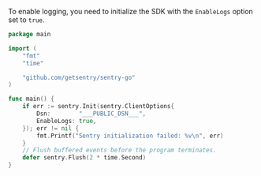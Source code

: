 To enable logging, you need to initialize the SDK with the `EnableLogs` option set to `true`.

```go
package main

import (
	"fmt"
	"time"

	"github.com/getsentry/sentry-go"
)

func main() {
	if err := sentry.Init(sentry.ClientOptions{
		Dsn:        "___PUBLIC_DSN___",
		EnableLogs: true,
	}); err != nil {
		fmt.Printf("Sentry initialization failed: %v\n", err)
	}
	// Flush buffered events before the program terminates.
	defer sentry.Flush(2 * time.Second)
}
```